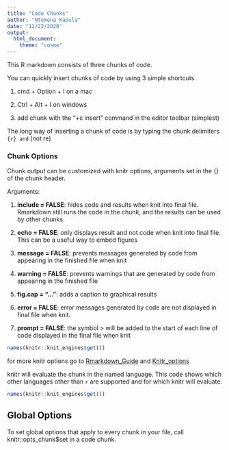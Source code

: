 ```yaml
---
title: "Code Chunks"
author: "Ntemena Kapula"
date: "12/22/2020"
output: 
  html_document:
    theme: "cosmo"
---
```


This R markdown consists of three chunks of code.

You can quickly insert chunks of code by using 3 simple shortcuts 

1. cmd + Option + I on a mac 

2. Ctrl + Alt + I on windows

3. add chunk with the "+c insert" command in the editor toolbar (simplest)

The long way of inserting a chunk of code is by typing the chunk delimiters ```{r} and ``` (not re)

### Chunk Options

Chunk output can be customized with knitr options, arguments set in the {} of the chunk header.

Arguments:

1. __include = FALSE__: hides code and results when knit into final file. Rmarkdown still runs the code in the chunk, and the results can be used by other chunks

2. __echo = FALSE__: only displays result and not code when knit into final file. This can be a useful way to embed figures

3. __message = FALSE__: prevents messages generated by code from appearing in the finished file when knit

4. __warning = FALSE__: prevents warnings that are generated by code from appearing in the finished file

5. __fig.cap = "..."__: adds a caption to graphical results

6. __error = FALSE__: error messages generated by code are not displayed in final file when knit.

7. __prompt = FALSE__: the symbol > will be added to the start of each line of code displayed in the final file when knit

```r
names(knitr::knit_engines$get())
```

for more knitr options go to [Rmarkdown_Guide](https://rstudio.com/wp-content/uploads/2015/03/rmarkdown-reference.pdf?_ga=2.59981291.799592073.1608699192-1437317260.1608699192) and [Knitr_options](https://yihui.org/knitr/options/)

knitr will evaluate the chunk in the named language. This code shows which other languages other than `r` are supported and for which knitr will evaluate.
```r
names(knitr::knit_engines$get())
```

## Global Options

To set global options that apply to every chunk in your file, call knitr::opts_chunk$set in a code chunk. 




